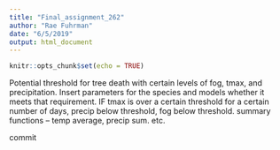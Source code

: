 ```yaml
---
title: "Final_assignment_262"
author: "Rae Fuhrman"
date: "6/5/2019"
output: html_document
---
```


```r
knitr::opts_chunk$set(echo = TRUE)
```

Potential threshold for tree death with certain levels of fog, tmax, and precipitation. Insert parameters for the species and models whether it meets that requirement. IF tmax is over a certain threshold for a certain number of days, precip below threshold, fog below threshold. 
summary functions -- temp average, precip sum. etc. 

commit

